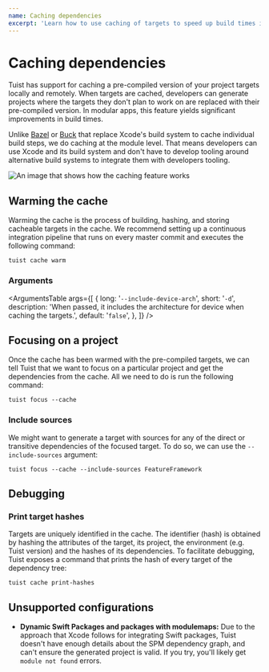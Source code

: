 ```yaml
---
name: Caching dependencies
excerpt: 'Learn how to use caching of targets to speed up build times in your projects.'
---
```


# Caching dependencies

Tuist has support for caching a pre-compiled version of your project targets locally and remotely.
When targets are cached, developers can generate projects where the targets they don't plan to work on are replaced with their pre-compiled version.
In modular apps, this feature yields significant improvements in build times.

Unlike [Bazel](https://bazel.build/) or [Buck](https://buck.build/) that replace Xcode's build system to cache individual build steps,
we do caching at the module level. That means developers can use Xcode and its build system and don't have to develop tooling around alternative build systems to integrate them with developers tooling.

![An image that shows how the caching feature works](./cache.png)

## Warming the cache

Warming the cache is the process of building, hashing, and storing cacheable targets in the cache.
We recommend setting up a continuous integration pipeline that runs on every master commit and executes the following command:

```
tuist cache warm
```

### Arguments

<ArgumentsTable
  args={[
    {
      long: '`--include-device-arch`',
      short: '`-d`',
      description:
        'When passed, it includes the architecture for device when caching the targets.',
      default: '`false`',
    },
  ]}
/>

## Focusing on a project

Once the cache has been warmed with the pre-compiled targets,
we can tell Tuist that we want to focus on a particular project and get the dependencies from the cache.
All we need to do is run the following command:

```
tuist focus --cache
```

### Include sources

We might want to generate a target with sources for any of the direct or transitive dependencies of the focused target.
To do so, we can use the `--include-sources` argument:

```
tuist focus --cache --include-sources FeatureFramework
```

## Debugging

### Print target hashes

Targets are uniquely identified in the cache. The identifier (hash) is obtained by hashing the attributes of the target, its project,
the environment (e.g. Tuist version) and the hashes of its dependencies.
To facilitate debugging, Tuist exposes a command that prints the hash of every target of the dependency tree:

```
tuist cache print-hashes
```

## Unsupported configurations

- **Dynamic Swift Packages and packages with modulemaps:** Due to the approach that Xcode follows for integrating Swift packages, Tuist doesn't have enough details about the SPM dependency graph, and can't ensure the generated project is valid. If you try, you'll likely get `module not found` errors.
